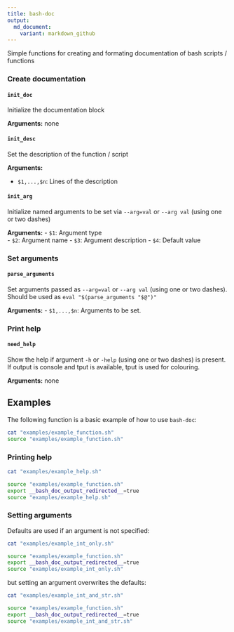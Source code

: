 ```yaml
---
title: bash-doc
output:
  md_document:
    variant: markdown_github
---
```




Simple functions for creating and formating documentation of bash scripts / functions

### Create documentation

#### `init_doc`

Initialize the documentation block

**Arguments:**
none

#### `init_desc`

Set the description of the function / script

**Arguments:**

- `$1,...,$n`: Lines of the description

#### `init_arg`

Initialize named arguments to be set via `--arg=val` or `--arg val` (using one or two dashes)

**Arguments:**
- `$1`: Argument type  
- `$2`: Argument name
- `$3`: Argument description
- `$4`: Default value

### Set arguments

#### `parse_arguments`
Set arguments passed as `--arg=val` or `--arg val` (using one or two dashes).
Should be used as `eval "$(parse_arguments "$@")"`

**Arguments:**
- `$1,...,$n`: Arguments to be set.

    
### Print help

#### `need_help`

Show the help if argument `-h` or `-help` (using one or two dashes) is present. If output is console and tput is available, tput is used for colouring.

**Arguments:**
none

## Examples

The following function is a basic example of how to use `bash-doc`:



```bash
cat "examples/example_function.sh"
source "examples/example_function.sh"
```

### Printing help

```bash
cat "examples/example_help.sh"
```

```bash
source "examples/example_function.sh"
export __bash_doc_output_redirected__=true
source "examples/example_help.sh"
```

### Setting arguments

Defaults are used if an argument is not specified:

```bash
cat "examples/example_int_only.sh"
```

```bash
source "examples/example_function.sh"
export __bash_doc_output_redirected__=true
source "examples/example_int_only.sh"
```

but setting an argument overwrites the defaults:

```bash
cat "examples/example_int_and_str.sh"
```

```bash
source "examples/example_function.sh"
export __bash_doc_output_redirected__=true
source "examples/example_int_and_str.sh"
```



